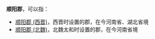 '''顺阳郡'''，可以指：

*[[顺阳郡_(西晋)|顺阳郡 (西晋)]]，西晋时设置的郡，在今河南省、湖北省境
*[[顺阳郡_(太和)|顺阳郡 (北魏)]]，北魏太和时设置的郡，在今河南省境

{{Disambig|S|Cat=三字中国郡名消歧义}}